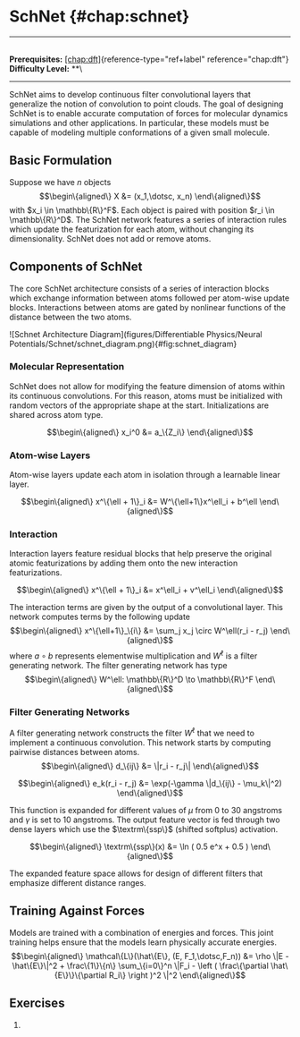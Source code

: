 # SchNet \{#chap:schnet\}

------------------------------------------------------------------------

\
**Prerequisites:** [\[chap:dft\]](#chap:dft)\{reference-type="ref+label"
reference="chap:dft"\}\
**Difficulty Level:** \*\*\

------------------------------------------------------------------------

SchNet aims to develop continuous filter convolutional layers that
generalize the notion of convolution to point clouds. The goal of
designing SchNet is to enable accurate computation of forces for
molecular dynamics simulations and other applications. In particular,
these models must be capable of modeling multiple conformations of a
given small molecule.

## Basic Formulation

Suppose we have $n$ objects $$\begin\{aligned\}
X &= (x_1,\dotsc, x_n)
\end\{aligned\}$$ with $x_i \in \mathbb\{R\}^F$. Each object is paired with
position $r_i \in \mathbb\{R\}^D$. The SchNet network features a series of
interaction rules which update the featurization for each atom, without
changing its dimensionality. SchNet does not add or remove atoms.

## Components of SchNet

The core SchNet architecture consists of a series of interaction blocks
which exchange information between atoms followed per atom-wise update
blocks. Interactions between atoms are gated by nonlinear functions of
the distance between the two atoms.

![Schnet Architecture
Diagram](figures/Differentiable Physics/Neural Potentials/Schnet/schnet_diagram.png)\{#fig:schnet_diagram\}

### Molecular Representation

SchNet does not allow for modifying the feature dimension of atoms
within its continuous convolutions. For this reason, atoms must be
initialized with random vectors of the appropriate shape at the start.
Initializations are shared across atom type.

$$\begin\{aligned\}
x_i^0 &= a_\{Z_i\}
\end\{aligned\}$$

### Atom-wise Layers

Atom-wise layers update each atom in isolation through a learnable
linear layer.

$$\begin\{aligned\}
x^\{\ell + 1\}_i &= W^\{\ell+1\}x^\ell_i + b^\ell
\end\{aligned\}$$

### Interaction

Interaction layers feature residual blocks that help preserve the
original atomic featurizations by adding them onto the new interaction
featurizations.

$$\begin\{aligned\}
x^\{\ell + 1\}_i &= x^\ell_i + v^\ell_i
\end\{aligned\}$$

The interaction terms are given by the output of a convolutional layer.
This network computes terms by the following update $$\begin\{aligned\}
x^\{\ell+1\}_\{i\} &= \sum_j x_j \circ W^\ell(r_i - r_j)
\end\{aligned\}$$ where $a \circ b$ represents elementwise multiplication
and $W^\ell$ is a filter generating network. The filter generating
network has type $$\begin\{aligned\}
W^\ell: \mathbb\{R\}^D \to \mathbb\{R\}^F
\end\{aligned\}$$

### Filter Generating Networks

A filter generating network constructs the filter $W^\ell$ that we need
to implement a continuous convolution. This network starts by computing
pairwise distances between atoms. $$\begin\{aligned\}
d_\{ij\} &= \|r_i - r_j\|
\end\{aligned\}$$

$$\begin\{aligned\}
e_k(r_i - r_j) &= \exp(-\gamma \|d_\{ij\} - \mu_k\|^2)
\end\{aligned\}$$

This function is expanded for different values of $\mu$ from 0 to 30
angstroms and $\gamma$ is set to 10 angstroms. The output feature vector
is fed through two dense layers which use the $\textrm\{ssp\}$ (shifted
softplus) activation.

$$\begin\{aligned\}
\textrm\{ssp\}(x) &= \ln ( 0.5 e^x + 0.5 )
\end\{aligned\}$$

The expanded feature space allows for design of different filters that
emphasize different distance ranges.

## Training Against Forces

Models are trained with a combination of energies and forces. This joint
training helps ensure that the models learn physically accurate
energies. $$\begin\{aligned\}
\mathcal\{L\}(\hat\{E\}, (E, F_1,\dotsc,F_n)) &= \rho \|E - \hat\{E\}\|^2 + \frac\{1\}\{n\} \sum_\{i=0\}^n \|F_i  - \left ( \frac\{\partial \hat\{E\}\}\{\partial R_i\} \right )^2 \|^2 
\end\{aligned\}$$

## Exercises

1.  
